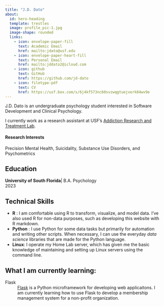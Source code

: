 ```yaml
---
title: "J.D. Dato"
about:
  id: hero-heading
  template: trestles
  image: profile_pic-1.jpg
  image-shape: rounded
  links:
    - icon: envelope-paper-fill
      text: Academic Email
      href: mailto:jdato@usf.edu
    - icon: envelope-paper-heart-fill
      text: Personal Email
      href: mailto:jddato2@icloud.com
    - icon: github
      text: GitHub
      href: https://github.com/jd-dato 
    - icon: filetype-pdf
      text: CV
      href: https://usf.box.com/s/6j4kf573nc60svzwqgtuejverk84wv9e
---
```


<meta
  name="description"
  content="J.D. Joseph Dato psychology student Tampa Florida University of South Florida">
<meta name="viewport" content="width=device-width, initial-scale=1.0, user-scalable=yes">

J.D. Dato is an undergraduate psychology student interested in Software Development and Clinical Psychology.

I currently work as a research assistant at USF's [Addiction Research and Treatment Lab](https://ARTLabUSF.github.io).

#### Research Interests
Precision Mental Health, Suicidality, Substance Use Disorders, and Psychometrics

## Education

**University of South Florida**| B.A. Psychology   
2023


## Technical Skills

* **R** : I am comfortable using R to transform, visualize, and model data. I've also used R for non-data purposes, such as developing this website with R markdown.
* **Python** : I use Python for some data tasks but primarily for automation and writing other scripts. When necessary, I can use the everyday *data science* libraries that are made for the Python language.
* **Linux**: I operate my Home Lab server, which has given me the basic knowledge of maintaining and setting up Linux servers using the command line.



## What I am currently learning:



Flask
: [Flask](https://flask.palletsprojects.com/en/2.3.x/) is a Python microframework for developing web applicaitons. I am currently learning how to use Flask to develop a membership management system for a non-profit organization.




